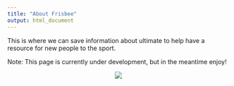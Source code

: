 ```yaml
---
title: "About Frisbee"
output: html_document
---
```


This is where we can save information about ultimate to help have a resource for new people to the sport.

Note: This page is currently under development, but in the meantime enjoy!


<center>
![](https://laughingsquid.com/wp-content/uploads/2017/08/frisbee-dog-misses.gif?w=750)




